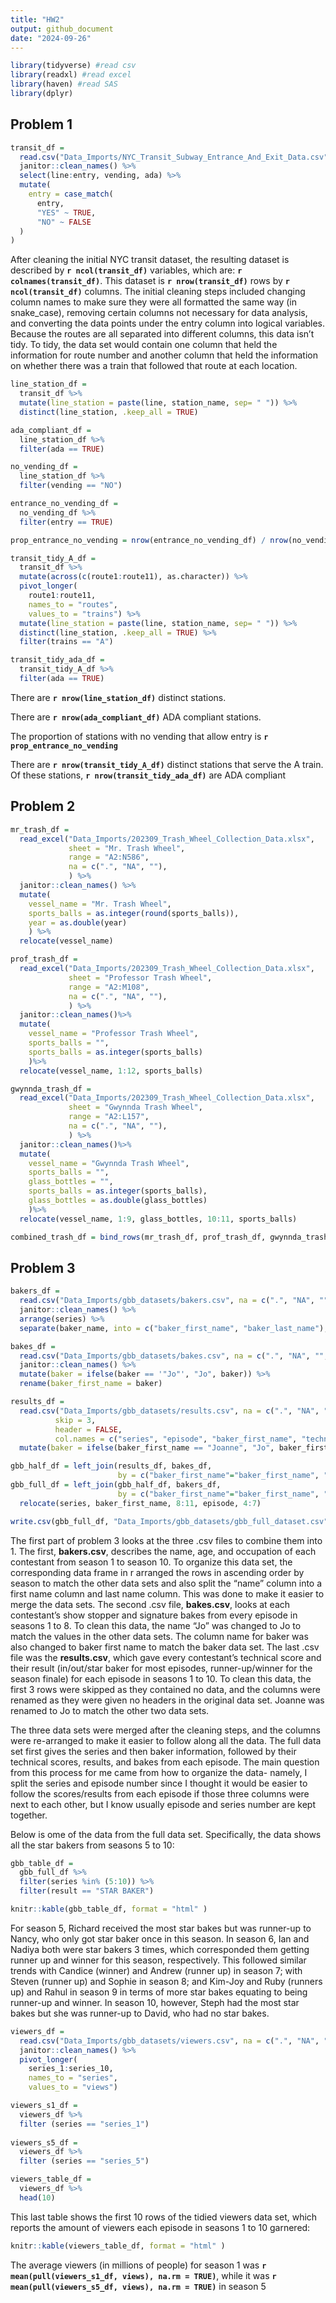 ```yaml
---
title: "HW2"
output: github_document
date: "2024-09-26"
---
```


```r

library(tidyverse) #read csv
library(readxl) #read excel
library(haven) #read SAS
library(dplyr)
```

## Problem 1

```r
transit_df = 
  read.csv("Data_Imports/NYC_Transit_Subway_Entrance_And_Exit_Data.csv", na = c(".", "NA", "")) %>% 
  janitor::clean_names() %>% 
  select(line:entry, vending, ada) %>% 
  mutate(
    entry = case_match(
      entry,
      "YES" ~ TRUE,
      "NO" ~ FALSE
  )
) 
```
After cleaning the initial NYC transit dataset, the resulting dataset is described by **`r ncol(transit_df)`** variables, which are: **`r colnames(transit_df)`**. This dataset is **`r nrow(transit_df)`** rows by **`r ncol(transit_df)`** columns. The initial cleaning steps included changing column names to make sure they were all formatted the same way (in snake_case), removing certain columns not necessary for data analysis, and converting the data points under the entry column into logical variables. Because the routes are all separated into different columns, this data isn't tidy. To tidy, the data set would contain one column that held the information for route number and another column that held the information on whether there was a train that followed that route at each location.

```r
line_station_df = 
  transit_df %>% 
  mutate(line_station = paste(line, station_name, sep= " ")) %>% 
  distinct(line_station, .keep_all = TRUE)
```

```r
ada_compliant_df = 
  line_station_df %>% 
  filter(ada == TRUE)
```

```r
no_vending_df = 
  line_station_df %>% 
  filter(vending == "NO")

entrance_no_vending_df =
  no_vending_df %>% 
  filter(entry == TRUE)

prop_entrance_no_vending = nrow(entrance_no_vending_df) / nrow(no_vending_df)
```

```r
transit_tidy_A_df = 
  transit_df %>% 
  mutate(across(c(route1:route11), as.character)) %>% 
  pivot_longer(
    route1:route11,
    names_to = "routes", 
    values_to = "trains") %>% 
  mutate(line_station = paste(line, station_name, sep= " ")) %>% 
  distinct(line_station, .keep_all = TRUE) %>% 
  filter(trains == "A")

transit_tidy_ada_df = 
  transit_tidy_A_df %>% 
  filter(ada == TRUE)
```

There are **`r nrow(line_station_df)`** distinct stations.

There are **`r nrow(ada_compliant_df)`**  ADA compliant stations.

The proportion of stations with no vending that allow entry is **`r prop_entrance_no_vending`**

There are **`r nrow(transit_tidy_A_df)`** distinct stations that serve the A train. Of these stations, **`r nrow(transit_tidy_ada_df)`** are ADA compliant

## Problem 2

```r
mr_trash_df = 
  read_excel("Data_Imports/202309_Trash_Wheel_Collection_Data.xlsx", 
             sheet = "Mr. Trash Wheel",
             range = "A2:N586",
             na = c(".", "NA", ""),
             ) %>% 
  janitor::clean_names() %>% 
  mutate(
    vessel_name = "Mr. Trash Wheel",
    sports_balls = as.integer(round(sports_balls)),
    year = as.double(year)
    ) %>% 
  relocate(vessel_name)
```

```r
prof_trash_df = 
  read_excel("Data_Imports/202309_Trash_Wheel_Collection_Data.xlsx", 
             sheet = "Professor Trash Wheel",
             range = "A2:M108",
             na = c(".", "NA", ""),
             ) %>% 
  janitor::clean_names()%>% 
  mutate(
    vessel_name = "Professor Trash Wheel",
    sports_balls = "",
    sports_balls = as.integer(sports_balls)
    )%>% 
  relocate(vessel_name, 1:12, sports_balls)
```

```r
gwynnda_trash_df = 
  read_excel("Data_Imports/202309_Trash_Wheel_Collection_Data.xlsx", 
             sheet = "Gwynnda Trash Wheel",
             range = "A2:L157",
             na = c(".", "NA", ""),
             ) %>% 
  janitor::clean_names()%>% 
  mutate(
    vessel_name = "Gwynnda Trash Wheel",
    sports_balls = "",
    glass_bottles = "",
    sports_balls = as.integer(sports_balls),
    glass_bottles = as.double(glass_bottles)
    )%>% 
  relocate(vessel_name, 1:9, glass_bottles, 10:11, sports_balls)

```

```r
combined_trash_df = bind_rows(mr_trash_df, prof_trash_df, gwynnda_trash_df)
```


## Problem 3
```r
bakers_df = 
  read.csv("Data_Imports/gbb_datasets/bakers.csv", na = c(".", "NA", "", "N/A")) %>% 
  janitor::clean_names() %>% 
  arrange(series) %>% 
  separate(baker_name, into = c("baker_first_name", "baker_last_name"), sep = " ")
```
  
```r
bakes_df = 
  read.csv("Data_Imports/gbb_datasets/bakes.csv", na = c(".", "NA", "", "N/A")) %>% 
  janitor::clean_names() %>% 
  mutate(baker = ifelse(baker == '"Jo"', "Jo", baker)) %>% 
  rename(baker_first_name = baker) 
```  

```r
results_df = 
  read.csv("Data_Imports/gbb_datasets/results.csv", na = c(".", "NA", "", "N/A"), 
          skip = 3,
          header = FALSE, 
          col.names = c("series", "episode", "baker_first_name", "technical", "result")) %>% 
  mutate(baker = ifelse(baker_first_name == "Joanne", "Jo", baker_first_name))
```

```r
gbb_half_df = left_join(results_df, bakes_df, 
                        by = c("baker_first_name"="baker_first_name", "series"="series", "episode"="episode"))
gbb_full_df = left_join(gbb_half_df, bakers_df, 
                        by = c("baker_first_name"="baker_first_name", "series"="series")) %>% 
  relocate(series, baker_first_name, 8:11, episode, 4:7)

write.csv(gbb_full_df, "Data_Imports/gbb_datasets/gbb_full_dataset.csv" )
```

  The first part of problem 3 looks at the three .csv files to combine them into 1. The first, **bakers.csv**, describes the name, age, and occupation of each contestant from season 1 to season 10. To organize this data set, the corresponding data frame in r arranged the rows in ascending order by season to match the other data sets and also split the "name" column into a first name column and last name column. This was done to make it easier to merge the data sets. The second .csv file, **bakes.csv**, looks at each contestant's show stopper and signature bakes from every episode in seasons 1 to 8. To clean this data, the name "Jo"  was changed to Jo to match the values in the other data sets. The column name for baker was also changed to baker first name to match the baker data set. The last .csv file was the **results.csv**, which gave every contestant's technical score and their result (in/out/star baker for most episodes, runner-up/winner for the season finale) for each episode in seasons 1 to 10. To clean this data, the first 3 rows were skipped as they contained no data, and the columns were renamed as they were given no headers in the original data set. Joanne was renamed to Jo to match the other two data sets.

The three data sets were merged after the cleaning steps, and the columns were re-arranged to make it easier to follow along all the data. The full data set first gives the series and then baker information, followed by their technical scores, results, and bakes from each episode. The main question from this process for me came from how to organize the data- namely, I split the series and episode number since I thought it would be easier to follow the scores/results from each episode if those three columns were next to each other, but I know usually episode and series number are kept together.

Below is ome of the data from the full data set. Specifically, the data shows all the star bakers from seasons 5 to 10:


```r
gbb_table_df = 
  gbb_full_df %>% 
  filter(series %in% (5:10)) %>% 
  filter(result == "STAR BAKER")

knitr::kable(gbb_table_df, format = "html" )
```

For season 5, Richard received the most star bakes but was runner-up to Nancy, who only got star baker once in this season. In season 6, Ian and Nadiya both were star bakers 3 times, which corresponded them getting runner up and winner for this season, respectively. This followed similar trends with Candice (winner) and Andrew (runner up) in season 7; with Steven (runner up) and Sophie in season 8; and Kim-Joy and Ruby (runners up) and Rahul in season 9 in terms of more star bakes equating to being runner-up and winner. In season 10, however, Steph had the most star bakes but she was runner-up to David, who had no star bakes.


```r
viewers_df = 
  read.csv("Data_Imports/gbb_datasets/viewers.csv", na = c(".", "NA", "", "N/A")) %>% 
  janitor::clean_names() %>% 
  pivot_longer(
    series_1:series_10,
    names_to = "series", 
    values_to = "views")
```

```r
viewers_s1_df = 
  viewers_df %>% 
  filter (series == "series_1")
  
viewers_s5_df = 
  viewers_df %>% 
  filter (series == "series_5")

viewers_table_df = 
  viewers_df %>% 
  head(10)
```

This last table shows the first 10 rows of the tidied viewers data set, which reports the amount of viewers each episode in seasons 1 to 10 garnered: 

```r
knitr::kable(viewers_table_df, format = "html" )
```

The average viewers (in millions of people) for season 1 was **`r mean(pull(viewers_s1_df, views), na.rm = TRUE)`**, while it was **`r mean(pull(viewers_s5_df, views), na.rm = TRUE)`** in season 5
